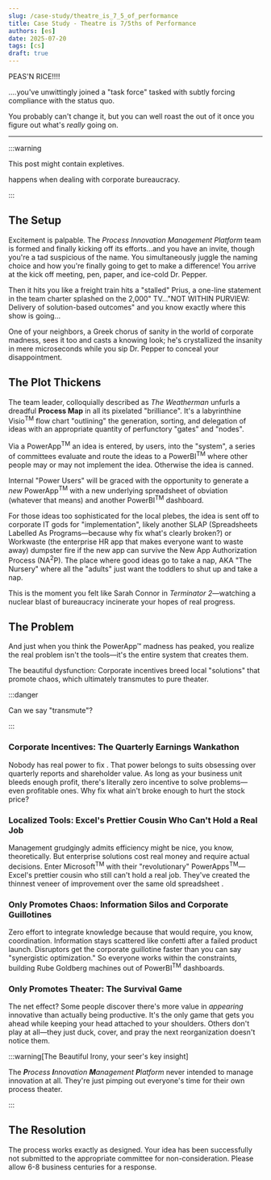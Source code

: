 ```yaml
---
slug: /case-study/theatre_is_7_5_of_performance
title: Case Study - Theatre is 7/5ths of Performance
authors: [es]
date: 2025-07-20
tags: [cs]
draft: true
---
```



<!-- [Opening hook - your compelling first line that draws readers in] -->

PEAS'N RICE!!!!

....you've unwittingly joined a "task force" tasked with subtly forcing compliance with the status quo.

You probably can't change it, but you can <RatingSwitcher word="damn"/> well roast the <RatingSwitcher word="shit"/> out of it once you figure out what's _really_ going on.

<!-- truncate -->

---

:::warning

This post might contain expletives.

<RatingSelector />

<RatingSwitcher word="[Expletive]" /> happens when dealing with corporate bureaucracy.

:::

## The Setup

<!-- [Describe the initial situation or context that led to this case study] -->

Excitement is palpable. The _Process Innovation Management Platform_ team is formed and finally kicking off its efforts...and you have an invite, though you're a tad suspicious of the name. You simultaneously juggle the naming choice and how you're finally going to get to make a difference! You arrive at the kick off meeting, pen, paper, and ice-cold Dr. Pepper.

Then it hits you like a freight train hits a "stalled" Prius, a one-line statement in the team charter splashed on the 2,000" TV..."NOT WITHIN PURVIEW: Delivery of solution-based outcomes" and you know exactly where this <RatingSwitcher word="shit"/> show is going...

One of your neighbors, a Greek chorus of sanity in the world of corporate madness, sees it too and casts a knowing look; he's crystallized the insanity in mere microseconds while you sip Dr. Pepper to conceal your disappointment.

<!-- :::info[Context Box]

[Any relevant background information, quotes, or key details that set the stage]

::: -->

## The Plot Thickens

<!-- [Describe how the situation evolved or got more complicated] -->

The team leader, colloquially described as _The Weatherman_ unfurls a dreadful **Process Map** in all its pixelated "brilliance". It's a labyrinthine Visio<sup>TM</sup> flow chart "outlining" the generation, sorting, and delegation of ideas with an appropriate quantity of perfunctory "gates" and "nodes".

Via a PowerApp<sup>TM</sup> an idea is entered, by users, into the "system", a series of committees evaluate and route the ideas to a PowerBI<sup>TM</sup> <RatingSwitcher word="hell hole"/> where other people may or may not implement the idea. Otherwise the idea is canned.

Internal "Power Users" will be graced with the opportunity to generate a _new_ PowerApp<sup>TM</sup> with a new underlying spreadsheet of obviation (whatever that means) and another PowerBI<sup>TM</sup> dashboard.

For those ideas too sophisticated for the local plebes, the idea is sent off to corporate IT gods for "implementation", likely another SLAP (Spreadsheets Labelled As Programs—because why fix what's clearly broken?) or Workwaste (the enterprise HR app that makes everyone want to waste away) dumpster fire if the new app can survive the New App Authorization Process (NA<sup>2</sup>P). The place where good ideas go to take a nap, AKA "The Nursery" where all the "adults" just want the toddlers to shut up and take a nap.

This is the moment you felt like Sarah Connor in _Terminator 2_—watching a nuclear blast of bureaucracy incinerate your hopes of real progress.

<!-- :::danger[error]

[Any error messages, roadblocks, or frustrating moments]

::: -->

## The Problem

<!-- [Detail the core issue or challenge that emerged] -->

And just when you think the PowerApp™ madness has peaked, you realize the real problem isn't the tools—it's the entire system that creates them.

The beautiful dysfunction: Corporate incentives breed local "solutions" that promote chaos, which ultimately transmutes to pure <RatingSwitcher word="fucking"/> theater.

:::danger

Can we say "transmute"?

:::

### Corporate Incentives: The Quarterly Earnings Wankathon

Nobody has real power to fix <RatingSwitcher word="shit"/>. That power belongs to suits obsessing over quarterly reports and shareholder value. As long as your business unit bleeds enough profit, there's literally zero incentive to solve problems—even profitable ones. Why fix what ain't broke enough to hurt the stock price?

### Localized Tools: Excel's Prettier Cousin Who Can't Hold a Real Job

Management grudgingly admits efficiency might be nice, you know, theoretically. But enterprise solutions cost real money and require actual decisions. Enter Microsoft<sup>TM</sup> with their "revolutionary" PowerApps<sup>TM</sup>—Excel's prettier cousin who still can't hold a real job. They've created the thinnest veneer of improvement over the same old spreadsheet <RatingSwitcher word="clusterfuck"/>.

### Only Promotes Chaos: Information Silos and Corporate Guillotines

Zero effort to integrate knowledge because that would require, you know, coordination. Information stays scattered like confetti after a failed product launch. Disruptors get the corporate guillotine faster than you can say "synergistic optimization." So everyone works within the constraints, building Rube Goldberg machines out of PowerBI<sup>TM</sup> dashboards.

### Only Promotes Theater: The Survival Game

The net effect? Some people discover there's more value in _appearing_ innovative than actually being productive. It's the only game that gets you ahead while keeping your head attached to your shoulders. Others don't play at all—they just duck, cover, and pray the next reorganization doesn't notice them.

:::warning[The Beautiful Irony, your seer's key insight]

The _**P**rocess **I**nnovation **M**anagement **P**latform_ never intended to manage innovation at all. They're just pimping out everyone's time for their own process theater.

:::

<!-- :::note

[Side note or observation about the situation]

::: -->

## The Resolution

<!-- [How things played out - whether it was resolved, made worse, or left hanging] -->

<BrokenPimpForm />

The process works exactly as designed. Your idea has been successfully not submitted to the appropriate committee for non-consideration. Please allow 6-8 business centuries for a response.

<LegalNoticeDisclaimer />
